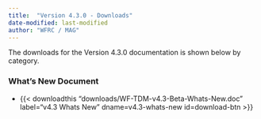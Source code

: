 ```yaml
---
title:  "Version 4.3.0 - Downloads"
date-modified: last-modified
author: "WFRC / MAG"
---
```


The downloads for the Version 4.3.0 documentation is shown below by category.

### What's New Document

 - {{< downloadthis "downloads/WF-TDM-v4.3-Beta-Whats-New.doc"
label="v4.3 Whats New" dname=v4.3-whats-new id=download-btn >}}





